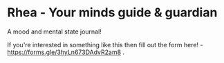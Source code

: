 # Rhea - Your minds guide & guardian

A mood and mental state journal!

If you're interested in something like this then fill out the form here! - https://forms.gle/3hyLn673DAdvR2am8 .
